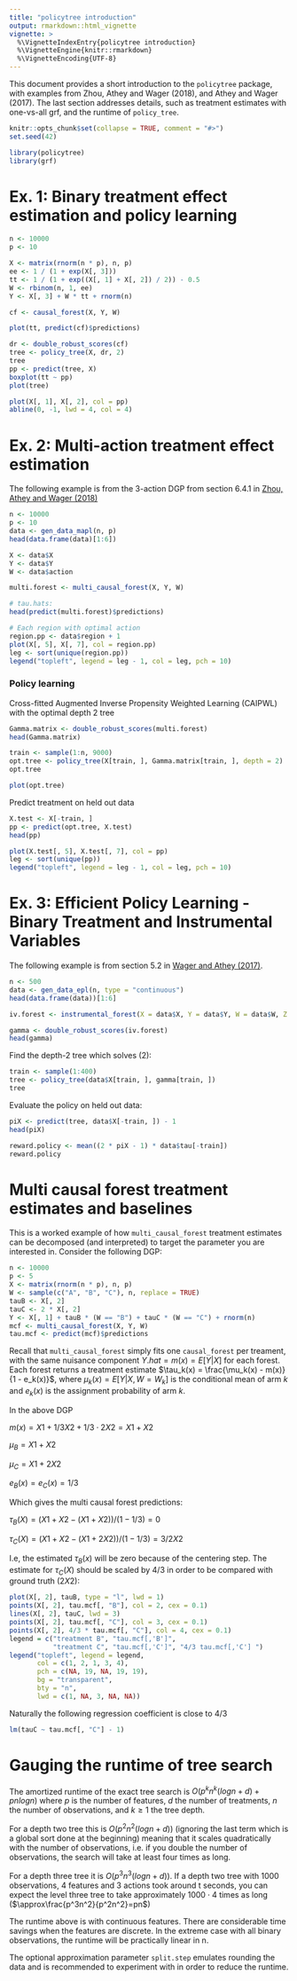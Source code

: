 ```yaml
---
title: "policytree introduction"
output: rmarkdown::html_vignette
vignette: >
  %\VignetteIndexEntry{policytree introduction}
  %\VignetteEngine{knitr::rmarkdown}
  %\VignetteEncoding{UTF-8}
---
```


This document provides a short introduction to the `policytree` package, with examples from Zhou, Athey and Wager (2018), and Athey and Wager (2017). The last section addresses details, such as treatment estimates with one-vs-all grf, and the runtime of `policy_tree`.

```r
knitr::opts_chunk$set(collapse = TRUE, comment = "#>")
set.seed(42)
```

```r
library(policytree)
library(grf)
```

# Ex. 1: Binary treatment effect estimation and policy learning
```r
n <- 10000
p <- 10

X <- matrix(rnorm(n * p), n, p)
ee <- 1 / (1 + exp(X[, 3]))
tt <- 1 / (1 + exp((X[, 1] + X[, 2]) / 2)) - 0.5
W <- rbinom(n, 1, ee)
Y <- X[, 3] + W * tt + rnorm(n)

cf <- causal_forest(X, Y, W)

plot(tt, predict(cf)$predictions)

dr <- double_robust_scores(cf)
tree <- policy_tree(X, dr, 2)
tree
pp <- predict(tree, X)
boxplot(tt ~ pp)
plot(tree)

plot(X[, 1], X[, 2], col = pp)
abline(0, -1, lwd = 4, col = 4)
```

# Ex. 2: Multi-action treatment effect estimation

The following example is from the 3-action DGP from section 6.4.1 in [Zhou, Athey and Wager (2018)](https://arxiv.org/abs/1810.04778)

```r
n <- 10000
p <- 10
data <- gen_data_mapl(n, p)
head(data.frame(data)[1:6])

X <- data$X
Y <- data$Y
W <- data$action

multi.forest <- multi_causal_forest(X, Y, W)

# tau.hats:
head(predict(multi.forest)$predictions)

# Each region with optimal action
region.pp <- data$region + 1
plot(X[, 5], X[, 7], col = region.pp)
leg <- sort(unique(region.pp))
legend("topleft", legend = leg - 1, col = leg, pch = 10)
```

### Policy learning

Cross-fitted Augmented Inverse Propensity Weighted Learning (CAIPWL) with the optimal depth 2 tree

```r
Gamma.matrix <- double_robust_scores(multi.forest)
head(Gamma.matrix)

train <- sample(1:n, 9000)
opt.tree <- policy_tree(X[train, ], Gamma.matrix[train, ], depth = 2)
opt.tree

plot(opt.tree)
```

Predict treatment on held out data

```r
X.test <- X[-train, ]
pp <- predict(opt.tree, X.test)
head(pp)

plot(X.test[, 5], X.test[, 7], col = pp)
leg <- sort(unique(pp))
legend("topleft", legend = leg - 1, col = leg, pch = 10)
```

# Ex. 3: Efficient Policy Learning - Binary Treatment and Instrumental Variables

The following example is from section 5.2 in [Wager and Athey (2017)](https://arxiv.org/abs/1702.02896).

```r
n <- 500
data <- gen_data_epl(n, type = "continuous")
head(data.frame(data))[1:6]

iv.forest <- instrumental_forest(X = data$X, Y = data$Y, W = data$W, Z = data$Z)

gamma <- double_robust_scores(iv.forest)
head(gamma)
```

Find the depth-2 tree which solves (2):

```r
train <- sample(1:400)
tree <- policy_tree(data$X[train, ], gamma[train, ])
tree
```

Evaluate the policy on held out data:

```r
piX <- predict(tree, data$X[-train, ]) - 1
head(piX)

reward.policy <- mean((2 * piX - 1) * data$tau[-train])
reward.policy
```

# Multi causal forest treatment estimates and baselines

This is a worked example of how `multi_causal_forest` treatment estimates can be decomposed (and interpreted) to target the parameter you are interested in. Consider the following DGP:


```r
n <- 10000
p <- 5
X <- matrix(rnorm(n * p), n, p)
W <- sample(c("A", "B", "C"), n, replace = TRUE)
tauB <- X[, 2]
tauC <- 2 * X[, 2]
Y <- X[, 1] + tauB * (W == "B") + tauC * (W == "C") + rnorm(n)
mcf <- multi_causal_forest(X, Y, W)
tau.mcf <- predict(mcf)$predictions
```

Recall that `multi_causal_forest` simply fits one `causal_forest` per treament, with the same nuisance component $Y.hat = m(x) = E[Y | X]$ for each forest. Each forest returns a treatment estimate  $\tau_k(x) = \frac{\mu_k(x) - m(x)}{1 - e_k(x)}$, where $\mu_k(x) = E[Y | X, W=W_k]$ is the conditional mean of arm $k$ and $e_k(x)$ is the assignment probability of arm $k$.

In the above DGP

$m(x) = X1 + 1/3 X2 + 1/3 \cdot 2X2 = X1 + X2$

$\mu_B = X1 + X2$

$\mu_C = X1 + 2X2$

$e_B(x) = e_C(x) = 1/3$

Which gives the multi causal forest predictions:

$\tau_B(X) = (X1 + X2 - (X1 + X2)) / (1 - 1/3) = 0$

$\tau_C(X) = (X1 + X2 - (X1 + 2X2)) / (1 - 1/3) = 3/2 X2$

I.e, the estimated $\tau_B(x)$ will be zero because of the centering step. The estimate for $\tau_C(X)$ should be scaled by $4/3$ in order to be compared with ground truth ($2 X2)$:

```r
plot(X[, 2], tauB, type = "l", lwd = 1)
points(X[, 2], tau.mcf[, "B"], col = 2, cex = 0.1)
lines(X[, 2], tauC, lwd = 3)
points(X[, 2], tau.mcf[, "C"], col = 3, cex = 0.1)
points(X[, 2], 4/3 * tau.mcf[, "C"], col = 4, cex = 0.1)
legend = c("treatment B", "tau.mcf[,'B']",
           "treatment C", "tau.mcf[,'C']", "4/3 tau.mcf[,'C'] ")
legend("topleft", legend = legend,
       col = c(1, 2, 1, 3, 4),
       pch = c(NA, 19, NA, 19, 19),
       bg = "transparent",
       bty = "n",
       lwd = c(1, NA, 3, NA, NA))
```

Naturally the following regression coefficient is close to $4/3$
```r
lm(tauC ~ tau.mcf[, "C"] - 1)
```

# Gauging the runtime of tree search

The amortized runtime of the exact tree search is $O(p^k n^k (log n + d) + pnlog n)$ where $p$ is the number of features, $d$ the number of treatments, $n$ the number of observations, and $k \geq 1$ the tree depth.

For a depth two tree this is $O(p^2 n^2 (log n + d))$ (ignoring the last term which is a global sort done at the beginning) meaning that it scales quadratically with the number of observations, i.e. if you double the number of observations, the search will take at least four times as long.

For a depth three tree it is $O(p^3 n^3 (log n + d))$. If a depth two tree with 1000 observations, 4 features and 3 actions took around t seconds, you can expect the level three tree to take approximately $1000\cdot 4$ times as long ($\approx\frac{p^3n^2}{p^2n^2}=pn$)

The runtime above is with continuous features. There are considerable time savings when the features are
discrete. In the extreme case with all binary observations, the runtime will be practically linear in n.

The optional approximation parameter `split.step` emulates rounding the data and is recommended to experiment with in order to reduce the runtime.
